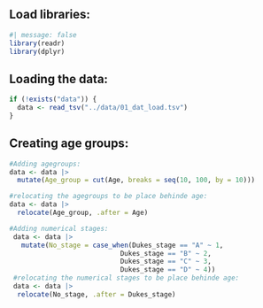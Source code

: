 ## Load libraries:

```r
#| message: false
library(readr)
library(dplyr)
```

## Loading the data:

```r
if (!exists("data")) {
  data <- read_tsv("../data/01_dat_load.tsv")
}
```

## Creating age groups:

```r
#Adding agegroups:
data <- data |>
  mutate(Age_group = cut(Age, breaks = seq(10, 100, by = 10)))

#relocating the agegroups to be place behinde age:
data <- data |>
  relocate(Age_group, .after = Age)

```

```r
#Adding numerical stages:
 data <- data |>
   mutate(No_stage = case_when(Dukes_stage == "A" ~ 1,
                            Dukes_stage == "B" ~ 2,
                            Dukes_stage == "C" ~ 3,
                            Dukes_stage == "D" ~ 4))
 #relocating the numerical stages to be place behinde age:
 data <- data |>
  relocate(No_stage, .after = Dukes_stage)
```
